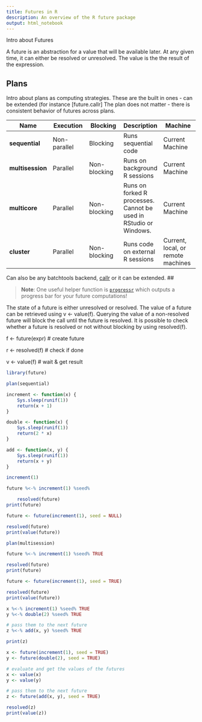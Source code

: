 ```yaml
---
title: Futures in R
description: An overview of the R future package
output: html_notebook
---
```


Intro about Futures

A future is an abstraction for a value that will be available later. At any given time, it can either be resolved or unresolved. The value is the the result of the expression.



## Plans
Intro about plans as computing strategies. These are the built in ones - can be extended (for instance [future.callr]
The plan does not matter - there is consistent behavior of futures across plans.



|Name|Execution|Blocking|Description|Machine|
|---|---|---|---|---|
|**sequential**|Non-parallel|Blocking|Runs sequential code|Current Machine|
|**multisession**|Parallel|Non-blocking|Runs on background R sessions|Current Machine|
|**multicore**|Parallel|Non-blocking|Runs on forked R processes. Cannot be used in RStudio or Windows.|Current Machine|
|**cluster**|Parallel|Non-blocking|Runs code on external R sessions|Current, local, or remote machines|


Can also be any batchtools backend, [callr](https://cran.r-project.org/web/packages/future.callr/index.html) or it can be extended.
## 



> **Note**: One useful helper function is [`progressr`](https://cran.r-project.org/web/packages/progressr/index.html) which outputs a progress bar for your future computations!

The state of a future is either unresolved or resolved. The value of a future can be retrieved using v <- value(f). Querying the value of a non-resolved future will block the call until the future is resolved. It is possible to check whether a future is resolved or not without blocking by using resolved(f).


f <- future(expr)   # create future

r <- resolved(f)    # check if done

v <- value(f)       # wait & get result








```r
library(future)
```

```r
plan(sequential)
```

```r
increment <- function(x) {
    Sys.sleep(runif(1))
    return(x + 1)
}

double <- function(x) {
    Sys.sleep(runif(1))
    return(2 * x)
}

add <- function(x, y) {
    Sys.sleep(runif(1))
    return(x + y)
}
```

```r
increment(1)
```
```r
future %<-% increment(1) %seed%

    resolved(future)
print(future)
```
```r
future <- future(increment(1), seed = NULL)

resolved(future)
print(value(future))
```
```r
plan(multisession)
```

```r
future %<-% increment(1) %seed% TRUE

resolved(future)
print(future)
```

```r
future <- future(increment(1), seed = TRUE)

resolved(future)
print(value(future))
```
```r
x %<-% increment(1) %seed% TRUE
y %<-% double(2) %seed% TRUE

# pass them to the next future
z %<-% add(x, y) %seed% TRUE

print(z)
```

```r
x <- future(increment(1), seed = TRUE)
y <- future(double(2), seed = TRUE)

# evaluate and get the values of the futures
x <- value(x)
y <- value(y)

# pass them to the next future
z <- future(add(x, y), seed = TRUE)

resolved(z)
print(value(z))
```